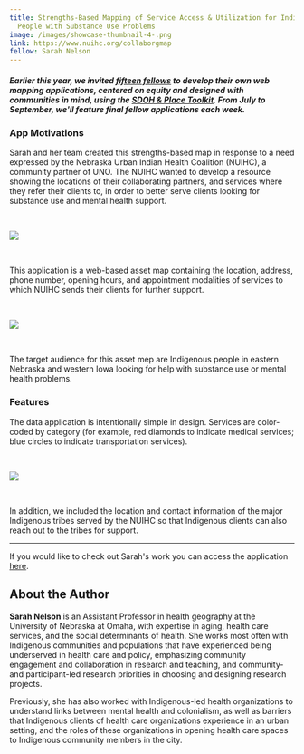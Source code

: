 ```yaml
---
title: Strengths-Based Mapping of Service Access & Utilization for Indigenous
  People with Substance Use Problems
image: /images/showcase-thumbnail-4-.png
link: https://www.nuihc.org/collaborgmap
fellow: Sarah Nelson
---
```

##### *Earlier this year, we invited [fifteen fellows](https://sdohplace.org/fellows) to develop their own web mapping applications, centered on equity and designed with communities in mind, using the [SDOH & Place Toolkit](https://toolkit.sdohplace.org/). From July to September, we'll feature final fellow applications each week.*

### App Motivations

Sarah and her team created this strengths-based map in response to a need expressed by the Nebraska Urban Indian Health Coalition (NUIHC), a community partner of UNO. The NUIHC wanted to develop a resource showing the locations of their collaborating partners, and services where they refer their clients to, in order to better serve clients looking for substance use and mental health support.

<br/>

![](/images/screenshot-2024-07-28-at-1.07.51 pm-sarah-nelson.png)

<br/>

This application is a web-based asset map containing the location, address, phone number, opening hours, and appointment modalities of services to which NUIHC sends their clients for further support.

<br/>

![](/images/screenshot-2024-07-28-at-1.09.28 pm-sarah-nelson.png)

<br/>

The target audience for this asset mep are Indigenous people in eastern Nebraska and western Iowa looking for help with substance use or mental health problems.

### Features

The data application is intentionally simple in design. Services are color-coded by category (for example, red diamonds to indicate medical services; blue circles to indicate transportation services). 

<br/>

![](/images/screenshot-2024-07-28-at-1.10.15 pm-sarah-nelson.png)

<br/>

In addition, we included the location and contact information of the major Indigenous tribes served by the NUIHC so that Indigenous clients can also reach out to the tribes for support.

- - -

If you would like to check out Sarah's work you can access the application [here](https://www.nuihc.org/collaborgmap).

## About the Author

**Sarah Nelson** is an Assistant Professor in health geography at the University of Nebraska at Omaha, with expertise in aging, health care services, and the social determinants of health. She works most often with Indigenous communities and populations that have experienced being underserved in health care and policy, emphasizing community engagement and collaboration in research and teaching, and community- and participant-led research priorities in choosing and designing research projects.

Previously, she has also worked with Indigenous-led health organizations to understand links between mental health and colonialism, as well as barriers that Indigenous clients of health care organizations experience in an urban setting, and the roles of these organizations in opening health care spaces to Indigenous community members in the city.
